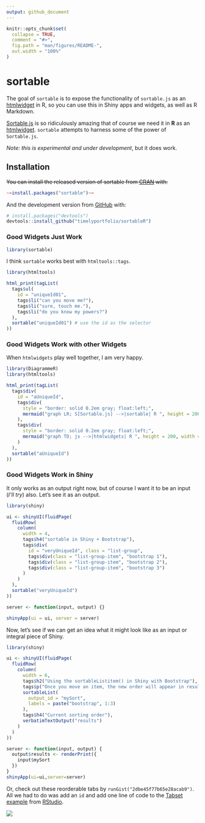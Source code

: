 ```yaml
---
output: github_document
---
```


<!-- README.md is generated from README.Rmd. Please edit that file -->

```r
knitr::opts_chunk$set(
  collapse = TRUE,
  comment = "#>",
  fig.path = "man/figures/README-",
  out.width = "100%"
)
```
# sortable

<!-- badges: start -->
<!-- badges: end -->

The goal of `sortable` is to expose the functionality of `sortable.js` as an [htmlwidget](https://htmlwidgets.org) in R, so you can use this in Shiny apps and widgets, as well as R Markdown.

[Sortable.js](https://rubaxa.github.io/Sortable) is so ridiculously amazing that of course we need it in **R** as an [htmlwidget](https://htmlwidgets.org).  `sortable` attempts to harness some of the power of `Sortable.js`.

*Note: this is experimental and under development*, but it does work.

## Installation

~~You can install the released version of sortable from [CRAN](https://CRAN.R-project.org) with:~~

```r
~~install.packages("sortable")~~
```

And the development version from [GitHub](https://github.com/) with:

```r
# install.packages("devtools")
devtools::install_github("timelyportfolio/sortableR")
```



### Good Widgets Just Work

```r
library(sortable)
```

I think `sortable` works best with `htmltools::tags`.

```r
library(htmltools)

html_print(tagList(
  tags$ul(
    id = "uniqueId01",
    tags$li("can you move me?"),
    tags$li("sure, touch me."),
    tags$li("do you know my powers?")
  ),
  sortable("uniqueId01") # use the id as the selector
))
```




### Good Widgets Work with other Widgets

When `htmlwidgets` play well together, I am very happy.

```r
library(DiagrammeR)
library(htmltools)

html_print(tagList(
  tags$div(
    id = "aUniqueId",
    tags$div(
      style = "border: solid 0.2em gray; float:left;",
      mermaid("graph LR; S[Sortable.js] -->|sortable| R ", height = 200, width = 200)
    ),
    tags$div(
      style = "border: solid 0.2em gray; float:left;",
      mermaid("graph TD; js -->|htmlwidgets| R ", height = 200, width = 200)
    )
  ),
  sortable("aUniqueId")
))
```

### Good Widgets Work in Shiny

It only works as an output right now, but of course I want it to be an input (*I'll try*) also.  Let's see it as an output.

```r
library(shiny)

ui <- shinyUI(fluidPage(
  fluidRow(
    column(
      width = 4,
      tags$h4("sortable in Shiny + Bootstrap"),
      tags$div(
        id = "veryUniqueId", class = "list-group",
        tags$div(class = "list-group-item", "bootstrap 1"),
        tags$div(class = "list-group-item", "bootstrap 2"),
        tags$div(class = "list-group-item", "bootstrap 3")
      )
    )
  ),
  sortable("veryUniqueId")
))

server <- function(input, output) {}

shinyApp(ui = ui, server = server)
```

Now, let's see if we can get an idea what it might look like as an input or integral piece of Shiny.

```r
library(shiny)

ui <- shinyUI(fluidPage(
  fluidRow(
    column(
      width = 6,
      tags$h2("Using the sortableListitem() in Shiny with Bootstrap"),
      tags$p("Once you move an item, the new order will appear in results"),
      sortableList(
        output_id = "mySort",
        labels = paste("bootstrap", 1:3)
      ),
      tags$h4("Current sorting order"),
      verbatimTextOutput("results")
    )
  )
))

server <- function(input, output) {
  output$results <- renderPrint({
    input$mySort
  })
}
shinyApp(ui=ui,server=server)
```

Or, check out these reorderable tabs by `runGist("2dbe45f77b65e28acab9")`.  All we had to do was add an `id` and add one line of code to the [Tabset example](https://github.com/rstudio/shiny-examples/tree/master/006-tabsets) from [RStudio](https://rstudio.com).

<img src="inst/images/sortable_tabs.gif"/>
